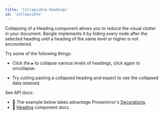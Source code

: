 ```yaml
---
title: 'Collapsible Headings'
id: 'collapsible'
---
```



Collapsing of a Heading component allows you to reduce the visual clutter in your document. Bangle implements
it by hiding every node after the selected heading until a heading of the same level or higher is not encountered.

Try some of the following things:

- Click the `▶️` to collapse various levels of headings, click again to uncollapse.

- Try cutting pasting a collapsed heading and expect to see the collapsed data retained.

See API docs:

- 📖 The example below takes advantage Prosemirror's [Decorations](https://prosemirror.net/docs/ref/#view.Decorations).
- 📖 [Heading](/docs/api/base_components#heading-component) component docs .

<VanillaCodeExample
  filePath={filePath1}
  language="js"
  createEditor={createEditor1}
/>

